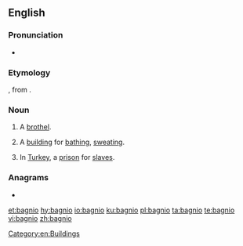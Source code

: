 ==English==

===Pronunciation===
* {{IPA|/ˈbænɪɔ/|lang=en}}

===Etymology===
{{etyl|it|en}} {{m|it|bagno}}, from {{etyl|la|en}} {{lena}} {{m|la|balneum||bath}}.

===Noun===
{{en-noun}}

# A [[brothel]].
# {{lb|en|obsolete}} A [[building]] for [[bathe|bathing]], [[sweat]]ing.
# {{lb|en|obsolete}} In [[Turkey]], a [[prison]] for [[slave]]s.

===Anagrams===
* {{l|en|gabion}}

[[Category:en:Buildings]]

[[et:bagnio]]
[[hy:bagnio]]
[[io:bagnio]]
[[ku:bagnio]]
[[pl:bagnio]]
[[ta:bagnio]]
[[te:bagnio]]
[[vi:bagnio]]
[[zh:bagnio]]